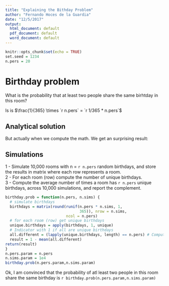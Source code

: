 ```yaml
---
title: "Explaining the Bithday Problem"
author: "Fernando Hoces de la Guardia"
date: "12/5/2017"
output:
  html_document: default
  pdf_document: default
  word_document: default
---
```


```r
knitr::opts_chunk$set(echo = TRUE)
set.seed = 1234
n.pers = 20
```

# Birthday problem  
What is the probability that at least two people share the same birhtday in this room?

Is is $\frac{1}{365} \times `r n.pers` = `r 1/365 * n.pers`$


## Analytical solution  

But actually when we compute the math. We get  an  surprising result:

\begin{align} 
 1 - \bar p(n) &= 1 \times \left(1-\frac{1}{365}\right) \times \left(1-\frac{2}{365}\right) \times \cdots \times \left(1-\frac{n-1}{365}\right) \nonumber  \\  &= \frac{ 365 \times 364 \times \cdots \times (365-n+1) }{ 365^n } \nonumber \\ &= \frac{ 365! }{ 365^n (365-n)!} = \frac{n!\cdot\binom{365}{n}}{365^n}\\
p(n= `r n.pers`) &= `r  round(1 - factorial(n.pers) * choose(365,n.pers)/ 365^n.pers, 3)`  \nonumber
\end{align}

## Simulations  

1 - Simulate 10,000 rooms with n = `r n.pers` random birthdays, and store the results in matrix where each row represents a room.  
2 - For each room (row) compute the number of unique birthdays.  
3 - Compute the average number of times a room has `r n.pers` unique birthdays, across 10,000 simulations, and report the complement.  

  
```r
birthday.prob = function(n.pers, n.sims) {
  # simulate birthdays
  birthdays = matrix(round(runif(n.pers * n.sims, 1, 
                                 365)), nrow = n.sims, 
                           ncol = n.pers)
  # for each room (row) get unique birthdays
  unique.birthdays = apply(birthdays, 1, unique)
  # Indicator with 1 if all are unique birthdays 
  all.different = (lapply(unique.birthdays, length) == n.pers) # Compute average time all have different birthdays 
  result = 1 - mean(all.different)
return(result)
}
n.pers.param = n.pers
n.sims.param = 1e4 
birthday.prob(n.pers.param,n.sims.param)
```

Ok, I am convinced that the probability of atl least two people in this room share the same birthday is `r birthday.prob(n.pers.param,n.sims.param)`


